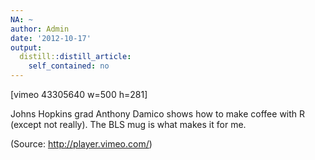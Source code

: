 ```yaml
---
NA: ~
author: Admin
date: '2012-10-17'
output:
  distill::distill_article:
    self_contained: no
---
```


[vimeo 43305640 w=500 h=281]

Johns Hopkins grad Anthony Damico shows how to make coffee with R (except not really). The BLS mug is what makes it for me.

<div class="attribution">
  (<span>Source:</span> <a href="http://player.vimeo.com/">http://player.vimeo.com/</a>)
</div>
